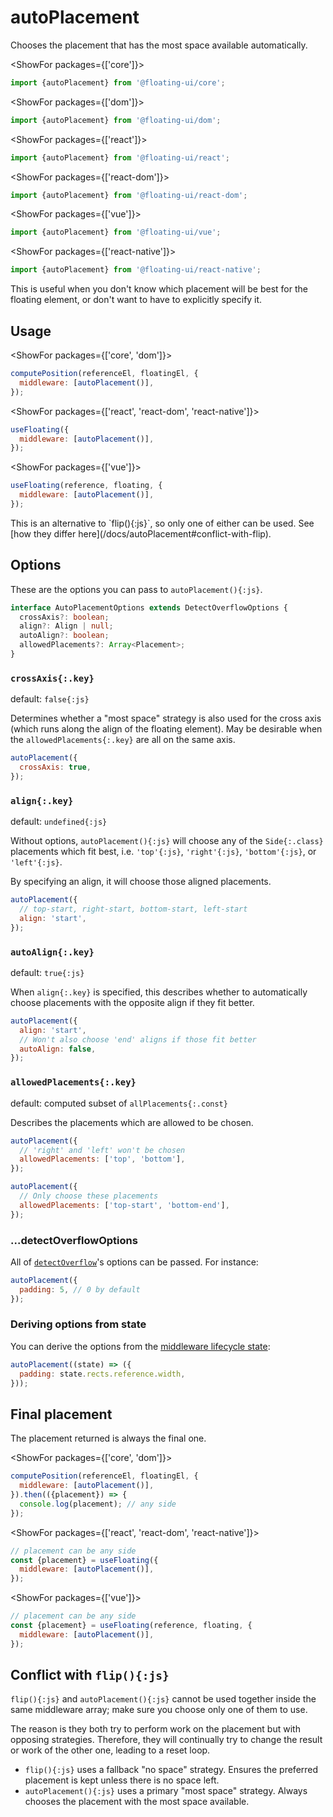 <PageCard>

# autoPlacement

Chooses the placement that has the most space available
automatically.

<MiddlewareContainer>
  <MiddlewareBadge type="Visibility Optimizer" />
</MiddlewareContainer>

<ShowFor packages={['core']}>

```js
import {autoPlacement} from '@floating-ui/core';
```

</ShowFor>

<ShowFor packages={['dom']}>

```js
import {autoPlacement} from '@floating-ui/dom';
```

</ShowFor>

<ShowFor packages={['react']}>

```js
import {autoPlacement} from '@floating-ui/react';
```

</ShowFor>

<ShowFor packages={['react-dom']}>

```js
import {autoPlacement} from '@floating-ui/react-dom';
```

</ShowFor>

<ShowFor packages={['vue']}>

```js
import {autoPlacement} from '@floating-ui/vue';
```

</ShowFor>

<ShowFor packages={['react-native']}>

```js
import {autoPlacement} from '@floating-ui/react-native';
```

</ShowFor>

This is useful when you don't know which placement will be best
for the floating element, or don't want to have to explicitly
specify it.

</PageCard>

<div className="flex flex-col gap-4">
  <Chrome
    label="Scroll the container"
    center
    scrollable="y"
    className="h-96"
  >
    <Floating
      middleware={[
        {
          name: 'autoPlacement',
          options: {
            allowedPlacements: ['top', 'bottom'],
            rootBoundary: 'document',
          },
        },
      ]}
    >
      <div className="grid h-8 w-8 place-items-center border-2 border-dashed border-gray-1000" />
    </Floating>
  </Chrome>
</div>

## Usage

<ShowFor packages={['core', 'dom']}>

```js
computePosition(referenceEl, floatingEl, {
  middleware: [autoPlacement()],
});
```

</ShowFor>

<ShowFor packages={['react', 'react-dom', 'react-native']}>

```js
useFloating({
  middleware: [autoPlacement()],
});
```

</ShowFor>

<ShowFor packages={['vue']}>

```js
useFloating(reference, floating, {
  middleware: [autoPlacement()],
});
```

</ShowFor>

<Notice type="warning" title="Note">
  This is an alternative to `flip(){:js}`, so only one of either can be used.
  See [how they differ here](/docs/autoPlacement#conflict-with-flip).
</Notice>

## Options

These are the options you can pass to `autoPlacement(){:js}`.

```ts
interface AutoPlacementOptions extends DetectOverflowOptions {
  crossAxis?: boolean;
  align?: Align | null;
  autoAlign?: boolean;
  allowedPlacements?: Array<Placement>;
}
```

### `crossAxis{:.key}`

default: `false{:js}`

Determines whether a "most space" strategy is also used for the
cross axis (which runs along the align of the floating element).
May be desirable when the `allowedPlacements{:.key}` are all on
the same axis.

```js
autoPlacement({
  crossAxis: true,
});
```

### `align{:.key}`

default: `undefined{:js}`

Without options, `autoPlacement(){:js}` will choose any of the
`Side{:.class}` placements which fit best, i.e. `'top'{:js}`,
`'right'{:js}`, `'bottom'{:js}`, or `'left'{:js}`.

By specifying an align, it will choose those aligned placements.

```js
autoPlacement({
  // top-start, right-start, bottom-start, left-start
  align: 'start',
});
```

### `autoAlign{:.key}`

default: `true{:js}`

When `align{:.key}` is specified, this describes whether to
automatically choose placements with the opposite align if they
fit better.

```js
autoPlacement({
  align: 'start',
  // Won't also choose 'end' aligns if those fit better
  autoAlign: false,
});
```

### `allowedPlacements{:.key}`

default: computed subset of `allPlacements{:.const}`

Describes the placements which are allowed to be chosen.

```js
autoPlacement({
  // 'right' and 'left' won't be chosen
  allowedPlacements: ['top', 'bottom'],
});
```

```js
autoPlacement({
  // Only choose these placements
  allowedPlacements: ['top-start', 'bottom-end'],
});
```

### ...detectOverflowOptions

All of [`detectOverflow`](/docs/detectOverflow#options)'s options
can be passed. For instance:

```js
autoPlacement({
  padding: 5, // 0 by default
});
```

### Deriving options from state

You can derive the options from the
[middleware lifecycle state](/docs/middleware#middlewarestate):

```js
autoPlacement((state) => ({
  padding: state.rects.reference.width,
}));
```

## Final placement

The placement returned is always the final one.

<ShowFor packages={['core', 'dom']}>

```js
computePosition(referenceEl, floatingEl, {
  middleware: [autoPlacement()],
}).then(({placement}) => {
  console.log(placement); // any side
});
```

</ShowFor>

<ShowFor packages={['react', 'react-dom', 'react-native']}>

```js
// placement can be any side
const {placement} = useFloating({
  middleware: [autoPlacement()],
});
```

</ShowFor>

<ShowFor packages={['vue']}>

```js
// placement can be any side
const {placement} = useFloating(reference, floating, {
  middleware: [autoPlacement()],
});
```

</ShowFor>

## Conflict with `flip(){:js}`

`flip(){:js}` and `autoPlacement(){:js}` cannot be used together
inside the same middleware array; make sure you choose only one
of them to use.

The reason is they both try to perform work on the placement but
with opposing strategies. Therefore, they will continually try to
change the result or work of the other one, leading to a reset
loop.

- `flip(){:js}` uses a fallback "no space" strategy. Ensures the
  preferred placement is kept unless there is no space left.
- `autoPlacement(){:js}` uses a primary "most space" strategy.
  Always chooses the placement with the most space available.
